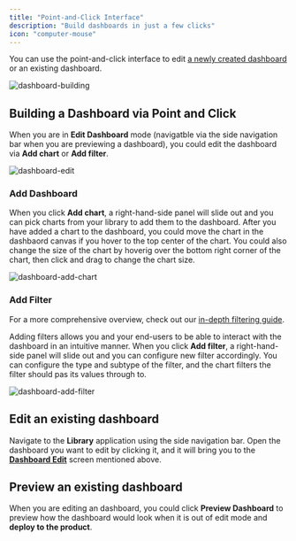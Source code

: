 ```yaml
---
title: "Point-and-Click Interface"
description: "Build dashboards in just a few clicks"
icon: "computer-mouse"
---
```


You can use the point-and-click interface to edit [a newly created dashboard](/dashboards/create-dashboard) or an existing dashboard.

![dashboard-building](/images/dashboards/dashboard-building.png)

## Building a Dashboard via Point and Click

When you are in **Edit Dashboard** mode (navigatble via the side navigation bar when you are previewing a dashboard),
you could edit the dashboard via **Add chart** or **Add filter**.

![dashboard-edit](/images/dashboards/dashboard-edit.png)

### Add Dashboard

When you click **Add chart**, a right-hand-side panel will slide out and you can pick charts from your library to add them to the dashboard.
After you have added a chart to the dashboard, you could move the chart in the dashbaord canvas if you hover to the top center of the chart.
You could also change the size of the chart by hoverig over the bottom right corner of the chart, then click and drag to change the chart size.

![dashboard-add-chart](/images/dashboards/dashboard-add-chart.png)

### Add Filter

For a more comprehensive overview, check out our [in-depth filtering guide](/filters/filters-in-depth).

Adding filters allows you and your end-users to be able to interact with the dashboard in an intuitive manner. When you click **Add filter**,
a right-hand-side panel will slide out and you can configure new filter accordingly. You can configure the type and subtype of the filter,
and the chart filters the filter should pas its values through to.

![dashboard-add-filter](/images/filters/filter-guide-5.png)

## Edit an existing dashboard

Navigate to the **Library** application using the side navigation bar. Open the dashboard you want to edit by clicking it, and it will bring you to the
[**Dashboard Edit**](/dashboards/point-and-click-interface#building-a-dashboard-via-point-and-click) screen mentioned above.

## Preview an existing dashboard

When you are editing an dashboard, you could click **Preview Dashboard** to preview how the dashboard would look when it is out of edit mode
and **deploy to the product**.
